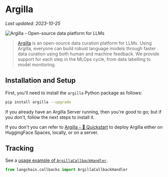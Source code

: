 # Argilla
*Last updated: 2023-10-25*

![Argilla - Open-source data platform for LLMs](https://argilla.io/og.png)

>[Argilla](https://argilla.io/) is an open-source data curation platform for LLMs.
> Using Argilla, everyone can build robust language models through faster data curation 
> using both human and machine feedback. We provide support for each step in the MLOps cycle, 
> from data labelling to model monitoring.

## Installation and Setup

First, you'll need to install the  `argilla` Python package as follows:

```bash
pip install argilla --upgrade
```

If you already have an Argilla Server running, then you're good to go; but if
you don't, follow the next steps to install it.

If you don't you can refer to [Argilla - 🚀 Quickstart](https://docs.argilla.io/en/latest/getting_started/quickstart.html#Running-Argilla-Quickstart) to deploy Argilla either on HuggingFace Spaces, locally, or on a server.

## Tracking

See a [usage example of `ArgillaCallbackHandler`](/docs/integrations/callbacks/argilla).

```python
from langchain.callbacks import ArgillaCallbackHandler
```
